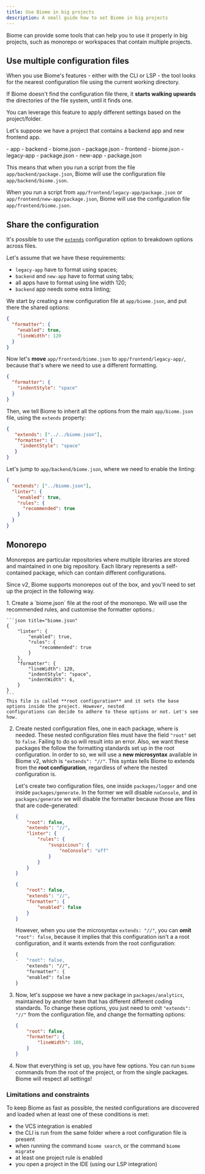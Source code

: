 ```yaml
---
title: Use Biome in big projects
description: A small guide how to set Biome in big projects
---
```



Biome can provide some tools that can help you to use it properly in big projects, such as monorepo or workspaces that contain multiple projects.


## Use multiple configuration files

When you use Biome's features - either with the CLI or LSP - the tool looks for the nearest configuration file using the current working directory.

If Biome doesn't find the configuration file there, it **starts walking upwards** the directories of the file system, until it finds one.

You can leverage this feature to apply different settings based on the project/folder.

Let's suppose we have a project that contains a backend app and new frontend app.


<FileTree>
  - app
    - backend
      - biome.json
      - package.json
    - frontend
      - biome.json
      - legacy-app
        - package.json
      - new-app
        - package.json
</FileTree>

This means that when you run a script from the file `app/backend/package.json`, Biome will use the configuration file `app/backend/biome.json`.

When you run a script from `app/frontend/legacy-app/package.json` or `app/frontend/new-app/package.json`, Biome will use the configuration file `app/frontend/biome.json`.

## Share the configuration

It's possible to use the [`extends`](/guides/configure-biome/#share-a-configuration-file) configuration option to breakdown options across files.

Let's assume that we have these requirements:
- `legacy-app` have to format using spaces;
- `backend` and `new-app` have to format using tabs;
- all apps have to format using line width 120;
- `backend` app needs some extra linting;

We start by creating a new configuration file at `app/biome.json`, and put there the shared options:


```json title="app/biome.json"
{
  "formatter": {
    "enabled": true,
    "lineWidth": 120
  }
}
```

Now let's **move** `app/frontend/biome.json` to `app/frontend/legacy-app/`, because that's where we need to use a different formatting.


```json title="app/frontend/legacy-app/biome.json"
{
  "formatter": {
    "indentStyle": "space"
  }
}
```

Then, we tell Biome to inherit all the options from the main `app/biome.json` file, using the `extends` property:

```json title="app/frontend/legacy-app/biome.json" ins={2}
{
   "extends": ["../../biome.json"],
   "formatter": {
     "indentStyle": "space"
   }
}
```

Let's jump to `app/backend/biome.json`, where we need to enable the linting:


```json title="app/backend/biome.json"
{
  "extends": ["../biome.json"],
  "linter": {
    "enabled": true,
    "rules": {
      "recommended": true
    }
  }
}
```

## Monorepo

Monorepos are particular repositories where multiple libraries are stored and maintained in one big repository. Each library represents a self-contained package, which can contain different configurations.

Since v2, Biome supports monorepos out of the box, and you'll need to set up the project in the following way.

<Steps>
1. Create a `biome.json` file at the root of the monorepo. We will use the recommended rules, and customise the formatter
    options.:

    ```json title="biome.json"
    {
        "linter": {
            "enabled": true,
            "rules": {
                "recommended": true
            }
        },
        "formatter": {
            "lineWidth": 120,
            "indentStyle": "space",
            "indentWidth": 6,
        }
    }
    ```
    This file is called **root configuration** and it sets the base options inside the project. However, nested
    configurations can decide to adhere to these options or not. Let's see how.

2. Create nested configuration files, one in each package, where is needed. These nested configuration files must have the
    field `"root"` set to `false`. Failing to do so will result into an error. Also, we want these packages the follow
    the formatting standards set up in the root configuration. In order to so, we will use a **new microsyntax**
    available in Biome v2, which is `"extends": "//"`. This syntax tells Biome to extends from the **root configuration**,
    regardless of where the nested configuration is.

    Let's create two configuration files,
    one inside `packages/logger` and one inside `packages/generate`. In the former we will disable `noConsole`, and in
    `packages/generate` we will disable the formatter because those are files that are code-generated:

    ```json title="packages/logger/biome.json"
    {
        "root": false,
        "extends": "//",
        "linter": {
            "rules": {
                "suspicious": {
                    "noConsole": "off"
                }
            }
        }
    }
    ```

    ```json title="packages/generate/biome.json"
    {
        "root": false,
        "extends": "//",
        "formatter": {
            "enabled": false
        }
    }
    ```
    However, when you use the microsyntax `extends: "//"`, you can **omit**  `"root": false`, because it implies that this configuration isn't a
    a root configuration, and it wants extends from the root configuration:

    ```diff title="packages/generate/biome.json"
    {
    -   "root": false,
        "extends": "//",
        "formatter": {
        "enabled": false
    }
    ```
3. Now, let's suppose we have a new package in `packages/analytics`, maintained by another team that has different different coding standards.
    To change these options, you just need to omit `"extends": "//"` from the configuration file, and change the formatting options:
    ```json title="packages/analytics/biome.json"
    {
        "root": false,
        "formatter": {
            "lineWidth": 100,
        }
    }

    ```
4. Now that everything is set up, you have few options. You can run `biome` commands from the root of the project, or from the single packages.
    Biome will respect all settings!
</Steps>

### Limitations and constraints

To keep Biome as fast as possible, the nested configurations are discovered and loaded when at least one of these conditions is met:
- the VCS integration is enabled
- the CLI is run from the same folder where a root configuration file is present
- when running the command `biome search`, or the command `biome migrate`
- at least one project rule is enabled
- you open a project in the IDE (using our LSP integration)
